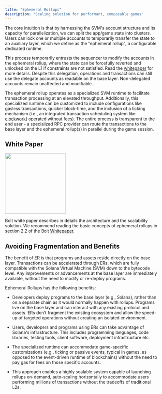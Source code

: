 ```yaml
---
title: "Ephemeral Rollups"
description: "Scaling solution for performant, composable games"
---
```


The core intuition is that by harnessing the SVM's account structure and its capacity for parallelization, we can split the app/game state into clusters. Users can lock one or multiple accounts to temporarily transfer the state to an auxiliary layer, which we define as the "ephemeral rollup", a configurable dedicated runtime.

This process temporarily entrusts the sequencer to modify the accounts in the ephemeral rollup, where the state can be forcefully reverted and unlocked on the L1 if constraints are not satisfied. Read the [whitepaper](https://arxiv.org/abs/2311.02650) for more details. Despite this delegation, operations and transactions can still use the delegate accounts as readable on the base layer. Non-delegated accounts remain unaffected and modifiable.

The ephemeral rollup operates as a specialized SVM runtime to facilitate transaction processing at an elevated throughput. Additionally, this specialized runtime can be customized to include configurations like gasless transactions, quicker block-time, and the inclusion of a ticking mechanism (i.e., an integrated transaction scheduling system like [clockwork](https://github.com/clockwork-xyz/clockwork)) operated without fees). The entire process is transparent to the end user - a specialized RPC provider can route the transactions to the base layer and the ephemeral rollup(s) in parallel during the game session.

## White Paper

<img height="200" src="/images/ER_diagram.png" />

Bolt white paper describes in details the architecture and the scalability solution. We recommend reading the basic concepts of ephemeral rollups in section 2.2 of the Bolt [Whitepaper](https://arxiv.org/abs/2311.02650).


## Avoiding Fragmentation and Benefits

The benefit of ER is that programs and assets reside directly on the base layer. Transactions can be accelerated through ERs, which are fully compatible with the Solana Virtual Machine (SVM) down to the bytecode level. Any improvements or advancements at the base layer are immediately available, without the need to modify or re-deploy programs.

Ephemeral Rollups has the following benefits:

- Developers deploy programs to the base layer (e.g., Solana), rather than on a separate chain as it would normally happen with rollups. Programs live on the base layer and can interact with any existing protocol and assets. ERs don't fragment the existing ecosystem and allow the speed-up of targeted operations without creating an isolated environment.

- Users, developers and programs using ERs can take advantage of Solana's infrastructure. This includes programming languages, code libraries, testing tools, client software, deployment infrastructure etc.

- The specialized runtime can accommodate game-specific customizations (e.g., ticking or passive events, typical in games, as opposed to the event-driven runtime of blockchains) without the need to pay gas for fees on those specific accounts.

- This approach enables a highly scalable system capable of launching rollups on-demand, auto-scaling horizontally to accommodate users performing millions of transactions without the tradeoffs of traditional L2s.

